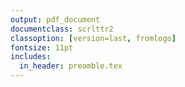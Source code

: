 ```yaml
---
output: pdf_document
documentclass: scrlttr2
classoption: [version=last, fromlogo]
fontsize: 11pt
includes:
  in_header: preamble.tex
---
```


\setkomavar{fromname}{Ole Thiel}
\setkomavar{fromaddress}{Musterstraße 1\\12345 Musterstadt}
\setkomavar{fromlogo}{\includegraphics[width=4cm]{tu.png}}
\setkomavar{toname}{Muster GmbH}
\setkomavar{toaddress}{Musterstraße 1\\12345 Musterstadt}
\setkomavar{subject}{Vertragskündigung}

\begin{letter}{Muster GmbH\\Musterstraße 1\\12345 Musterstadt}
\opening{Sehr geehrte Damen und Herren,}

hiermit würde ich gerne meinen Vertrag kündigen, da ich ein neues Angebot erhalten habe.

\closing{Mit freundlichen Grüßen,}

\end{letter}